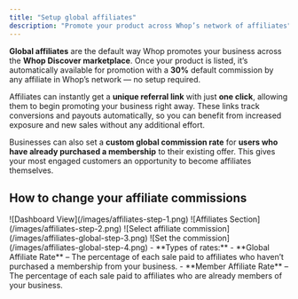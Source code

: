 ```yaml
---
title: "Setup global affiliates"
description: "Promote your product across Whop’s network of affiliates"
---
```

**Global affiliates** are the default way Whop promotes your business across the **Whop Discover marketplace**. Once your product is listed, it’s automatically available for promotion with a **30%** default commission by any affiliate in Whop’s network — no setup required.

Affiliates can instantly get a **unique referral link** with just **one click**, allowing them to begin promoting your business right away. These links track conversions and payouts automatically, so you can benefit from increased exposure and new sales without any additional effort.

Businesses can also set a **custom global commission rate** for **users who have already purchased a membership** to their existing offer. This gives your most engaged customers an opportunity to become affiliates themselves.


## How to change your affiliate commissions
<Steps>
  <Step title="Go to your business dashboard" titleSize="h3">
		<Frame>
			![Dashboard View](/images/affiliates-step-1.png)
		</Frame>
  </Step>
  <Step title="Head to the affiliates section of your dashboard" titleSize="h3">
		<Frame>
			![Affiliates Section](/images/affiliates-step-2.png)
		</Frame>
  </Step>
  <Step title="Select 'Set the affiliate commission for a specific product'" titleSize="h3">
		<Frame>
			![Select affiliate commission](/images/affiliates-global-step-3.png)
		</Frame>
  </Step>
  <Step title="Set your product rates" titleSize="h3">
		<Frame>
			![Set the commission](/images/affiliates-global-step-4.png)
		</Frame>
		- **Types of rates:**
			- **Global Affiliate Rate** – The percentage of each sale paid to affiliates who haven’t purchased a membership from your business.
			- **Member Affiliate Rate** – The percentage of each sale paid to affiliates who are already members of your business.
  </Step>
</Steps>
